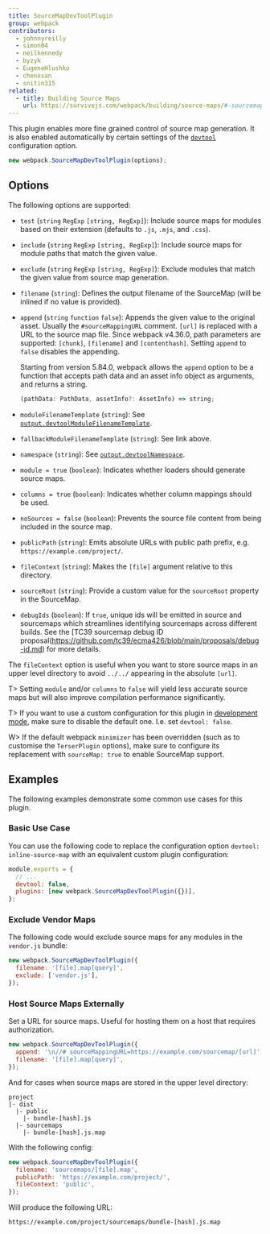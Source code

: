 ```yaml
---
title: SourceMapDevToolPlugin
group: webpack
contributors:
  - johnnyreilly
  - simon04
  - neilkennedy
  - byzyk
  - EugeneHlushko
  - chenxsan
  - snitin315
related:
  - title: Building Source Maps
    url: https://survivejs.com/webpack/building/source-maps/#-sourcemapdevtoolplugin-and-evalsourcemapdevtoolplugin-
---
```


This plugin enables more fine grained control of source map generation. It is also enabled automatically by certain settings of the [`devtool`](/configuration/devtool/) configuration option.

```js
new webpack.SourceMapDevToolPlugin(options);
```

## Options

The following options are supported:

- `test` (`string` `RegExp` `[string, RegExp]`): Include source maps for modules based on their extension (defaults to `.js`, `.mjs`, and `.css`).
- `include` (`string` `RegExp` `[string, RegExp]`): Include source maps for module paths that match the given value.
- `exclude` (`string` `RegExp` `[string, RegExp]`): Exclude modules that match the given value from source map generation.
- `filename` (`string`): Defines the output filename of the SourceMap (will be inlined if no value is provided).
- `append` (`string` `function` `false`): Appends the given value to the original asset. Usually the `#sourceMappingURL` comment. `[url]` is replaced with a URL to the source map file. Since webpack v4.36.0, path parameters are supported: `[chunk]`, `[filename]` and `[contenthash]`. Setting `append` to `false` disables the appending.

  Starting from version 5.84.0, webpack allows the `append` option to be a function that accepts path data and an asset info object as arguments, and returns a string.

  ```ts
  (pathData: PathData, assetInfo?: AssetInfo) => string;
  ```

- `moduleFilenameTemplate` (`string`): See [`output.devtoolModuleFilenameTemplate`](/configuration/output/#outputdevtoolmodulefilenametemplate).
- `fallbackModuleFilenameTemplate` (`string`): See link above.
- `namespace` (`string`): See [`output.devtoolNamespace`](/configuration/output/#outputdevtoolnamespace).
- `module = true` (`boolean`): Indicates whether loaders should generate source maps.
- `columns = true` (`boolean`): Indicates whether column mappings should be used.
- `noSources = false` (`boolean`): Prevents the source file content from being included in the source map.
- `publicPath` (`string`): Emits absolute URLs with public path prefix, e.g. `https://example.com/project/`.
- `fileContext` (`string`): Makes the `[file]` argument relative to this directory.
- `sourceRoot` (`string`): Provide a custom value for the `sourceRoot` property in the SourceMap.
- `debugIds` (`boolean`): If `true`, unique ids will be emitted in source and sourcemaps which streamlines identifying sourcemaps across different builds. See the [TC39 sourcemap debug ID proposal(https://github.com/tc39/ecma426/blob/main/proposals/debug-id.md) for more details.

The `fileContext` option is useful when you want to store source maps in an upper level directory to avoid `../../` appearing in the absolute `[url]`.

T> Setting `module` and/or `columns` to `false` will yield less accurate source maps but will also improve compilation performance significantly.

T> If you want to use a custom configuration for this plugin in [development mode](/configuration/mode/#mode-development), make sure to disable the default one. I.e. set `devtool: false`.

W> If the default webpack `minimizer` has been overridden (such as to customise the `TerserPlugin` options), make sure to configure its replacement with `sourceMap: true` to enable SourceMap support.

## Examples

The following examples demonstrate some common use cases for this plugin.

### Basic Use Case

You can use the following code to replace the configuration option `devtool: inline-source-map` with an equivalent custom plugin configuration:

```js
module.exports = {
  // ...
  devtool: false,
  plugins: [new webpack.SourceMapDevToolPlugin({})],
};
```

### Exclude Vendor Maps

The following code would exclude source maps for any modules in the `vendor.js` bundle:

```js
new webpack.SourceMapDevToolPlugin({
  filename: '[file].map[query]',
  exclude: ['vendor.js'],
});
```

### Host Source Maps Externally

Set a URL for source maps. Useful for hosting them on a host that requires authorization.

```js
new webpack.SourceMapDevToolPlugin({
  append: '\n//# sourceMappingURL=https://example.com/sourcemap/[url]',
  filename: '[file].map[query]',
});
```

And for cases when source maps are stored in the upper level directory:

```code
project
|- dist
  |- public
    |- bundle-[hash].js
  |- sourcemaps
    |- bundle-[hash].js.map
```

With the following config:

```js
new webpack.SourceMapDevToolPlugin({
  filename: 'sourcemaps/[file].map',
  publicPath: 'https://example.com/project/',
  fileContext: 'public',
});
```

Will produce the following URL:

```code
https://example.com/project/sourcemaps/bundle-[hash].js.map
```
